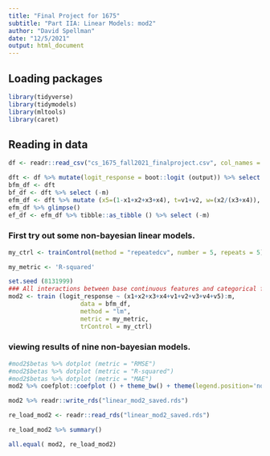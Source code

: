 ```yaml
---
title: "Final Project for 1675"
subtitle: "Part IIA: Linear Models: mod2"
author: "David Spellman"
date: "12/5/2021"
output: html_document
---
```


## Loading packages

```r
library(tidyverse)
library(tidymodels)
library(mltools)
library(caret)
```

## Reading in data

```r
df <- readr::read_csv("cs_1675_fall2021_finalproject.csv", col_names = TRUE)
```

```r
dft <- df %>% mutate(logit_response = boot::logit (output)) %>% select (-output)
bfm_df <- dft
bf_df <- dft %>% select (-m)
efm_df <- dft %>% mutate (x5=(1-x1+x2+x3+x4), t=v1+v2, w=(x2/(x3+x4)), z=(x1+x2)/(x4+x5))
efm_df %>% glimpse()
ef_df <- efm_df %>% tibble::as_tibble () %>% select (-m)
```


### First try out some non-bayesian linear models. 

```r
my_ctrl <- trainControl(method = "repeatedcv", number = 5, repeats = 5)
```

```r
my_metric <- 'R-squared'
```

```r
set.seed (8131999)
### All interactions between base continuous features and categorical features.
mod2 <- train (logit_response ~ (x1+x2+x3+x4+v1+v2+v3+v4+v5):m, 
                    data = bfm_df,
                    method = "lm",
                    metric = my_metric,
                    trControl = my_ctrl)
```

### viewing results of nine non-bayesian models. 

```r
#mod2$betas %>% dotplot (metric = "RMSE")
#mod2$betas %>% dotplot (metric = "R-squared")
#mod2$betas %>% dotplot (metric = "MAE")
mod2 %>% coefplot::coefplot () + theme_bw() + theme(legend.position='none')
```


```r
mod2 %>% readr::write_rds("linear_mod2_saved.rds")
```

```r
re_load_mod2 <- readr::read_rds("linear_mod2_saved.rds")
```

```r
re_load_mod2 %>% summary()
```

```r
all.equal( mod2, re_load_mod2)
```